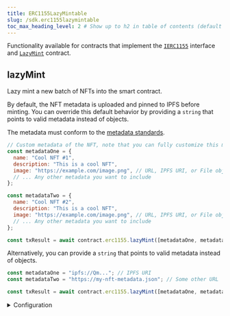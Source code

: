 ---
title: ERC1155LazyMintable
slug: /sdk.erc1155lazymintable
toc_max_heading_level: 2 # Show up to h2 in table of contents (default is up to h3)
---

Functionality available for contracts that implement
the [`IERC1155`](/contracts/IERC1155) interface and [`LazyMint`](/contracts/LazyMint) contract.

## lazyMint

Lazy mint a new batch of NFTs into the smart contract.

By default, the NFT metadata is uploaded and pinned to IPFS before minting.
You can override this default behavior by providing a `string` that points to valid metadata instead of objects.

The metadata must conform to the [metadata standards](https://docs.opensea.io/docs/metadata-standards#metadata-structure).

```javascript
// Custom metadata of the NFT, note that you can fully customize this metadata with other properties.
const metadataOne = {
  name: "Cool NFT #1",
  description: "This is a cool NFT",
  image: "https://example.com/image.png", // URL, IPFS URI, or File object
  // ... Any other metadata you want to include
};

const metadataTwo = {
  name: "Cool NFT #2",
  description: "This is a cool NFT",
  image: "https://example.com/image.png", // URL, IPFS URI, or File object
  // ... Any other metadata you want to include
};

const txResult = await contract.erc1155.lazyMint([metadataOne, metadataTwo]);
```

Alternatively, you can provide a `string` that points to valid metadata instead of objects.

```javascript
const metadataOne = "ipfs://Qm..."; // IPFS URI
const metadataTwo = "https://my-nft-metadata.json"; // Some other URL

const txResult = await contract.erc1155.lazyMint([metadataOne, metadataTwo]);
```

<details>
    <summary>Configuration</summary>
    <div>

#### metadatas

Provide an array of either `strings` that point to, or `objects` that contain
[valid metadata properties](https://docs.opensea.io/docs/metadata-standards#metadata-structure).

</div>
</details>
